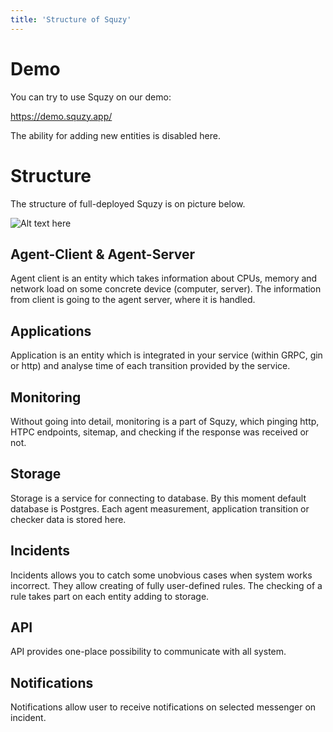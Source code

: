 ```yaml
---
title: 'Structure of Squzy'
---
```


# Demo

You can try to use Squzy on our demo:

https://demo.squzy.app/

The ability for adding new entities is disabled here.

# Structure

The structure of full-deployed Squzy is on picture below.

![Alt text here](./squzy_scheme.png)

## Agent-Client & Agent-Server

Agent client is an entity which takes information about CPUs, memory and network load on some concrete device (computer, server). The information from client is going to the agent server, where it is handled.

## Applications

Application is an entity which is integrated in your service (within GRPC, gin or http) and analyse time of each transition provided by the service.

## Monitoring

Without going into detail, monitoring is a part of Squzy, which pinging http, HTPC endpoints, sitemap, and checking if the response was received or not.

## Storage

Storage is a service for connecting to database. By this moment default database is Postgres. Each agent measurement, application transition or checker data is stored here.

## Incidents

Incidents allows you to catch some unobvious cases when system works incorrect. They allow creating of fully user-defined rules. The checking of a rule takes part on each entity adding to storage.

## API

API provides one-place possibility to communicate with all system.

## Notifications

Notifications allow user to receive notifications on selected messenger on incident.
